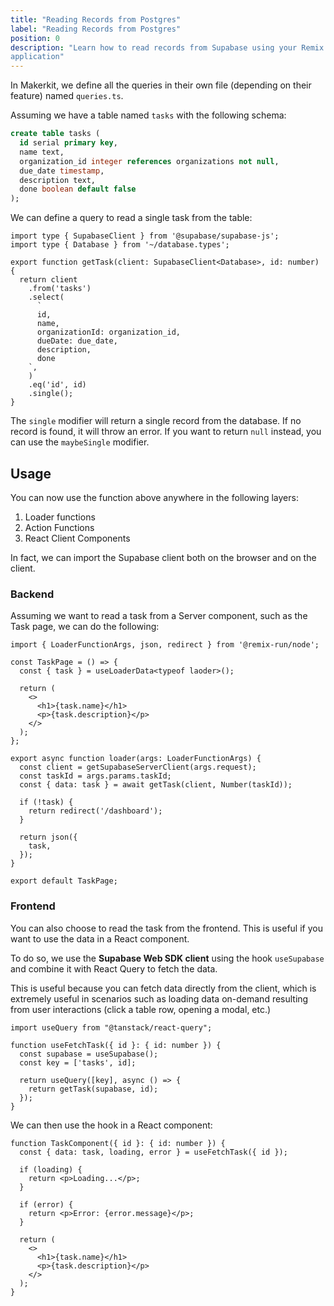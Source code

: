 ```yaml
---
title: "Reading Records from Postgres"
label: "Reading Records from Postgres"
position: 0
description: "Learn how to read records from Supabase using your Remix Supabase
application"
---
```


In Makerkit, we define all the queries in their own file (depending on their feature) named `queries.ts`.

Assuming we have a table named `tasks` with the following schema:

```sql
create table tasks (
  id serial primary key,
  name text,
  organization_id integer references organizations not null,
  due_date timestamp,
  description text,
  done boolean default false
);
```

We can define a query to read a single task from the table:

```tsx
import type { SupabaseClient } from '@supabase/supabase-js';
import type { Database } from '~/database.types';

export function getTask(client: SupabaseClient<Database>, id: number) {
  return client
    .from('tasks')
    .select(
      `
      id,
      name,
      organizationId: organization_id,
      dueDate: due_date,
      description,
      done
    `,
    )
    .eq('id', id)
    .single();
}
```

The `single` modifier will return a single record from the database. If no record is found, it will throw an error. If you want to return `null` instead, you can use the `maybeSingle` modifier.

## Usage

You can now use the function above anywhere in the following layers:

1. Loader functions
2. Action Functions
3. React Client Components

In fact, we can import the Supabase client both on the browser and on the client.

### Backend

Assuming we want to read a task from a Server component, such as the Task page, we can do the following:

```tsx
import { LoaderFunctionArgs, json, redirect } from '@remix-run/node';

const TaskPage = () => {
  const { task } = useLoaderData<typeof laoder>();

  return (
    <>
      <h1>{task.name}</h1>
      <p>{task.description}</p>
    </>
  );
};

export async function loader(args: LoaderFunctionArgs) {
  const client = getSupabaseServerClient(args.request);
  const taskId = args.params.taskId;
  const { data: task } = await getTask(client, Number(taskId));

  if (!task) {
    return redirect('/dashboard');
  }

  return json({
    task,
  });
}

export default TaskPage;
```

### Frontend

You can also choose to read the task from the frontend. This is useful if you want to use the data in a React component.

To do so, we use the **Supabase Web SDK client** using the hook `useSupabase` and combine it with React Query to fetch the data.

This is useful because you can fetch data directly from the client, which is extremely useful in scenarios such as loading data on-demand resulting from user interactions (click a table row, opening a modal, etc.)

```tsx
import useQuery from "@tanstack/react-query";

function useFetchTask({ id }: { id: number }) {
  const supabase = useSupabase();
  const key = ['tasks', id];

  return useQuery([key], async () => {
    return getTask(supabase, id);
  });
}
```

We can then use the hook in a React component:

```tsx
function TaskComponent({ id }: { id: number }) {
  const { data: task, loading, error } = useFetchTask({ id });

  if (loading) {
    return <p>Loading...</p>;
  }

  if (error) {
    return <p>Error: {error.message}</p>;
  }

  return (
    <>
      <h1>{task.name}</h1>
      <p>{task.description}</p>
    </>
  );
}
```